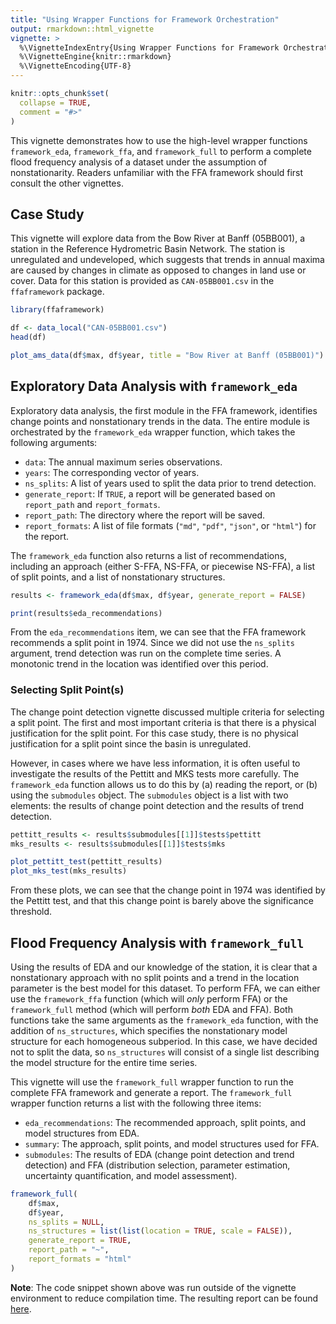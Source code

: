 ```yaml
---
title: "Using Wrapper Functions for Framework Orchestration"
output: rmarkdown::html_vignette
vignette: >
  %\VignetteIndexEntry{Using Wrapper Functions for Framework Orchestration}
  %\VignetteEngine{knitr::rmarkdown}
  %\VignetteEncoding{UTF-8}
---
```


```r
knitr::opts_chunk$set(
  collapse = TRUE,
  comment = "#>"
)
```

This vignette demonstrates how to use the high-level wrapper functions `framework_eda`, `framework_ffa`, and `framework_full` to perform a complete flood frequency analysis of a dataset under the assumption of nonstationarity.
Readers unfamiliar with the FFA framework should first consult the other vignettes.

## Case Study

This vignette will explore data from the Bow River at Banff (05BB001), a station in the Reference Hydrometric Basin Network.
The station is unregulated and undeveloped, which suggests that trends in annual maxima are caused by changes in climate as opposed to changes in land use or cover.
Data for this station is provided as `CAN-05BB001.csv` in the `ffaframework` package.

```r
library(ffaframework)

df <- data_local("CAN-05BB001.csv")
head(df)

plot_ams_data(df$max, df$year, title = "Bow River at Banff (05BB001)")
```

## Exploratory Data Analysis with `framework_eda`

Exploratory data analysis, the first module in the FFA framework, identifies change points and nonstationary trends in the data.
The entire module is orchestrated by the `framework_eda` wrapper function, which takes the following arguments:

- `data`: The annual maximum series observations.
- `years`: The corresponding vector of years.
- `ns_splits`: A list of years used to split the data prior to trend detection.
- `generate_report`: If `TRUE`, a report will be generated based on `report_path` and `report_formats`.
- `report_path`: The directory where the report will be saved.
- `report_formats`: A list of file formats (`"md"`, `"pdf"`, `"json"`, or `"html"`) for the report.

The `framework_eda` function also returns a list of recommendations, including an approach (either S-FFA, NS-FFA, or piecewise NS-FFA), a list of split points, and a list of nonstationary structures.

```r
results <- framework_eda(df$max, df$year, generate_report = FALSE)

print(results$eda_recommendations)
```

From the `eda_recommendations` item, we can see that the FFA framework recommends a split point in 1974.
Since we did not use the `ns_splits` argument, trend detection was run on the complete time series.
A monotonic trend in the location was identified over this period.

### Selecting Split Point(s)

The change point detection vignette discussed multiple criteria for selecting a split point. 
The first and most important criteria is that there is a physical justification for the split point.
For this case study, there is no physical justification for a split point since the basin is unregulated.

However, in cases where we have less information, it is often useful to investigate the results of the Pettitt and MKS tests more carefully.
The `framework_eda` function allows us to do this by (a) reading the report, or (b) using the `submodules` object. 
The `submodules` object is a list with two elements: the results of change point detection and the results of trend detection.

```r
pettitt_results <- results$submodules[[1]]$tests$pettitt
mks_results <- results$submodules[[1]]$tests$mks

plot_pettitt_test(pettitt_results)
plot_mks_test(mks_results)
```

From these plots, we can see that the change point in 1974 was identified by the Pettitt test, and that this change point is barely above the significance threshold.

## Flood Frequency Analysis with `framework_full`

Using the results of EDA and our knowledge of the station, it is clear that a nonstationary approach with no split points and a trend in the location parameter is the best model for this dataset.
To perform FFA, we can either use the `framework_ffa` function (which will *only* perform FFA) or the `framework_full` method (which will perform *both* EDA and FFA). 
Both functions take the same arguments as the `framework_eda` function, with the addition of `ns_structures`, which specifies the nonstationary model structure for each homogeneous subperiod.
In this case, we have decided not to split the data, so `ns_structures` will consist of a single list describing the model structure for the entire time series.

This vignette will use the `framework_full` wrapper function to run the complete FFA framework and generate a report.
The `framework_full` wrapper function returns a list with the following three items:

- `eda_recommendations`: The recommended approach, split points, and model structures from EDA.
- `summary`: The approach, split points, and model structures used for FFA.
- `submodules`: The results of EDA (change point detection and trend detection) and FFA (distribution selection, parameter estimation, uncertainty quantification, and model assessment).


```r
framework_full(
	df$max,
	df$year,
	ns_splits = NULL,
	ns_structures = list(list(location = TRUE, scale = FALSE)),
	generate_report = TRUE,
	report_path = "~",
	report_formats = "html"
)
```

**Note**: The code snippet shown above was run outside of the vignette environment to reduce compilation time. 
The resulting report can be found [here](../example-report.html).
